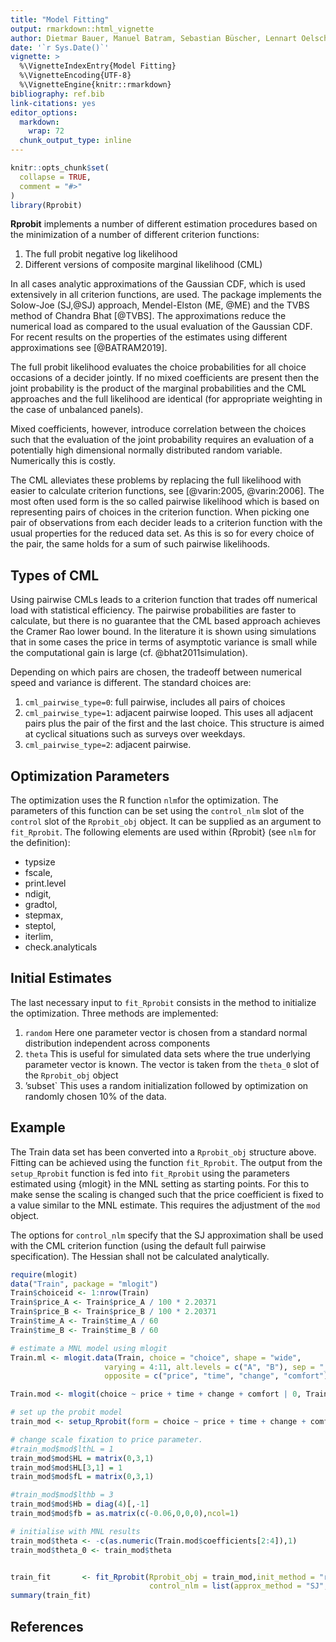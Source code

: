```yaml
---
title: "Model Fitting"
output: rmarkdown::html_vignette
author: Dietmar Bauer, Manuel Batram, Sebastian Büscher, Lennart Oelschläger
date: '`r Sys.Date()`'
vignette: >
  %\VignetteIndexEntry{Model Fitting}
  %\VignetteEncoding{UTF-8}
  %\VignetteEngine{knitr::rmarkdown}
bibliography: ref.bib
link-citations: yes
editor_options: 
  markdown: 
    wrap: 72
  chunk_output_type: inline
---
```


```r
knitr::opts_chunk$set(
  collapse = TRUE,
  comment = "#>"
)
library(Rprobit)
```

**Rprobit** implements a number of different estimation procedures based on the minimization of a number of different criterion functions:

1. The full probit negative log likelihood
2. Different versions of composite marginal likelihood (CML)

In all cases analytic approximations of the Gaussian CDF, which is used extensively in all criterion functions, are used. The package implements the Solow-Joe (SJ,@SJ) approach, Mendel-Elston (ME, @ME) and the TVBS method of Chandra Bhat [@TVBS]. The approximations 
reduce the numerical load as compared to the usual evaluation of the Gaussian CDF. For recent results on the properties of the estimates using different approximations see [@BATRAM2019]. 

The full probit likelihood evaluates the choice probabilities for all choice occasions of a decider jointly. 
If no mixed coefficients are present then the joint probability is the product of the marginal probabilities and the CML approaches and the full likelihood are identical (for appropriate weighting in the case of unbalanced panels).

Mixed coefficients, however,  introduce correlation between the choices such that the evaluation of the joint probability requires an evaluation of a potentially high dimensional normally distributed random variable. Numerically this is costly. 

The CML alleviates these problems by replacing the full likelihood with easier to calculate criterion functions, see [@varin:2005, @varin:2006]. The most often used form is the so called pairwise likelihood which is based on representing pairs of choices in the criterion function. When picking one pair of observations from each decider leads to a criterion function with the usual properties for the reduced data set. As this is so for every choice of the pair, the same holds for a sum of such pairwise likelihoods. 

## Types of CML 
Using pairwise CMLs leads to a criterion function that trades off numerical load with statistical efficiency. The pairwise probabilities are faster to calculate, but there is no guarantee that the CML based approach achieves the Cramer Rao lower bound. In the literature it is shown using simulations that in some cases the price in terms of asymptotic variance is small while the computational gain is large (cf. @bhat2011simulation). 

Depending on which pairs are chosen, the tradeoff between numerical speed and variance is different. The standard choices are:

1. `cml_pairwise_type=0`: full pairwise, includes all pairs of choices
2. `cml_pairwise_type=1`: adjacent pairwise looped. This uses all adjacent pairs plus the pair of the first and the last choice. This structure is aimed at cyclical situations such as surveys over weekdays.
3.  `cml_pairwise_type=2`: adjacent pairwise.

## Optimization Parameters
The optimization uses the R function `nlm`for the optimization. The parameters of this function can be set using the `control_nlm`  slot of the  `control`  slot of the `Rprobit_obj`  object. It can be supplied as an argument to `fit_Rprobit`. The following elements are used within {Rprobit} (see `nlm` for the definition): 

- typsize 
- fscale, 
- print.level 
- ndigit, 
- gradtol, 
- stepmax, 
- steptol, 
- iterlim, 
- check.analyticals
    
## Initial Estimates                   
The last necessary input to `fit_Rprobit` consists in the method to initialize the optimization. Three methods are implemented:

1. `random` Here one parameter vector is chosen from a standard normal distribution independent across components
2. `theta` This is useful for simulated data sets where the true underlying parameter vector is known. The vector is taken from the `theta_0` slot of the `Rprobit_obj` object
3. 'subset` This uses a random initialization followed by optimization on randomly chosen 10% of the data. 

## Example 
The Train data set has been converted into a `Rprobit_obj` structure above. Fitting can be achieved using the function `fit_Rprobit`. 
The output from the `setup_Rprobit` function is fed into `fit_Rprobit` using the parameters estimated using {mlogit} in the MNL setting as starting points. For this to make sense the scaling is changed such that the price coefficient is fixed to a value similar to the MNL estimate. This requires the adjustment of the `mod` object. 

The options for `control_nlm` specify that the SJ approximation shall be used with the CML criterion function (using the default full pairwise specification). The Hessian shall not be calculated analytically. 

```r
require(mlogit)
data("Train", package = "mlogit")
Train$choiceid <- 1:nrow(Train)
Train$price_A <- Train$price_A / 100 * 2.20371
Train$price_B <- Train$price_B / 100 * 2.20371
Train$time_A <- Train$time_A / 60
Train$time_B <- Train$time_B / 60

# estimate a MNL model using mlogit
Train.ml <- mlogit.data(Train, choice = "choice", shape = "wide",
                     varying = 4:11, alt.levels = c("A", "B"), sep = "_",
                     opposite = c("price", "time", "change", "comfort"))

Train.mod <- mlogit(choice ~ price + time + change + comfort | 0, Train.ml, reflevel = "A", R=500)

# set up the probit model
train_mod <- setup_Rprobit(form = choice ~ price + time + change + comfort | 0 ,  data_raw = Train,  ids = c("id"))

# change scale fixation to price parameter. 
#train_mod$mod$lthL = 1
train_mod$mod$HL = matrix(0,3,1)
train_mod$mod$HL[3,1] = 1
train_mod$mod$fL = matrix(0,3,1)

#train_mod$mod$lthb = 3
train_mod$mod$Hb = diag(4)[,-1]
train_mod$mod$fb = as.matrix(c(-0.06,0,0,0),ncol=1)

# initialise with MNL results
train_mod$theta <- -c(as.numeric(Train.mod$coefficients[2:4]),1)
train_mod$theta_0 <- train_mod$theta


train_fit       <- fit_Rprobit(Rprobit_obj = train_mod,init_method = "random", 
                               control_nlm = list(approx_method = "SJ",probit = FALSE,hess = 0), cml_pair_type = 1)
summary(train_fit)
```


## References

